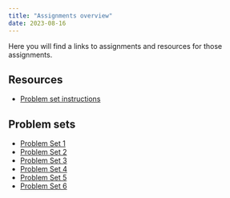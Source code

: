 ```yaml
---
title: "Assignments overview"
date: 2023-08-16
---
```



Here you will find a links to assignments and resources for those assignments. 


## Resources

- [Problem set instructions](problem-sets.qmd)

## Problem sets

- [Problem Set 1](01_problem_set.qmd)
- [Problem Set 2](02_problem_set.qmd)
- [Problem Set 3](03_problem_set.qmd)
- [Problem Set 4](04_problem_set.qmd)
- [Problem Set 5](05_problem_set.qmd)
- [Problem Set 6](06_problem_set.qmd)

